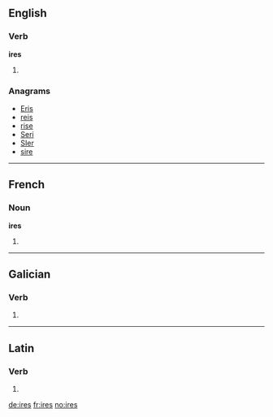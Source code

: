 {{also|IRES}}
==English==

===Verb===
'''ires'''

# {{third-person singular of|[[ire]]}}

===Anagrams===
* [[Eris#English|Eris]]
* [[reis#English|reis]]
* [[rise#English|rise]]
* [[Seri#English|Seri]]
* [[SIer#English|SIer]]
* [[sire#English|sire]]

----

==French==

===Noun===
'''ires''' {{f}}

# {{plural of|[[ire]]|lang=fr}}

----

==Galician==

===Verb===
{{gl-verb-form}}

# {{conjugation of|[[ir#Galician|ir]]||2|s|personal|inf}}

----

==Latin==

===Verb===
{{la-verb-form|īrēs}}

# {{conjugation of|[[eo#Latin|eō]]||2|s|imperf|act|sub}}

[[de:ires]]
[[fr:ires]]
[[no:ires]]